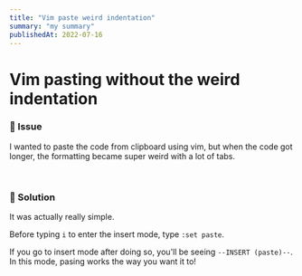 ```yaml
---
title: "Vim paste weird indentation"
summary: "my summary"
publishedAt: 2022-07-16
---
```


# Vim pasting without the weird indentation

### 📌 Issue

I wanted to paste the code from clipboard using vim, but when the code got longer, the formatting became super weird with a lot of tabs.

<br />

### 📌 Solution

It was actually really simple.

Before typing `i` to enter the insert mode, type `:set paste`.

If you go to insert mode after doing so, you'll be seeing `--INSERT (paste)--`. In this mode, pasing works the way you want it to!
